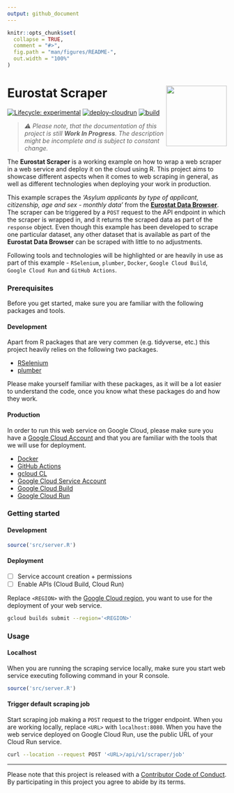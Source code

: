 ```yaml
---
output: github_document
---
```


<!-- README.md is generated from README.Rmd. Please edit that file -->

```r
knitr::opts_chunk$set(
  collapse = TRUE,
  comment = "#>",
  fig.path = "man/figures/README-",
  out.width = "100%"
)
```

# Eurostat Scraper <img src="man/figures/logo.png" align="right" height="139"/>

<!-- badges: start -->

[![Lifecycle: experimental](https://lifecycle.r-lib.org/articles/figures/lifecycle-experimental.svg)](https://lifecycle.r-lib.org/articles/stages.html#experimental) [![deploy-cloudrun](https://github.com/data-for-good-concepts/eurostat-scraper/actions/workflows/deploy-cloudrun.yaml/badge.svg)](https://github.com/data-for-good-concepts/eurostat-scraper/actions/workflows/deploy-cloudrun.yaml)
[![build](https://github.com/data-for-good-concepts/eurostat-scraper/actions/workflows/dry-run-docker-build.yaml/badge.svg)](https://github.com/data-for-good-concepts/eurostat-scraper/actions/workflows/dry-run-docker-build.yaml)

<!-- badges: end -->

> _⚠️ Please note, that the documentation of this project is still 
**Work In Progress**. The description might be incomplete and is subject to 
constant change._  

The **Eurostat Scraper** is a working example on how to wrap a web scraper in a 
web service and deploy it on the cloud using R. This project aims to showcase 
different aspects when it comes to web scraping in general, as well as different
technologies when deploying your work in production.

This example scrapes the _'Asylum applicants by type of applicant, citizenship, age and sex - monthly data'_ from the [**Eurostat Data Browser**](https://ec.europa.eu/eurostat/databrowser/view/MIGR_ASYAPPCTZM/default/table?lang=en). 
The scraper can be triggered by a `POST` request to the API endpoint in which 
the scraper is wrapped in, and it returns the scraped data as part of the 
`response` object. Even though this example has been developed to scrape one 
particular dataset, any other dataset that is available as part of the
**Eurostat Data Browser** can be scraped with little to no adjustments.

Following tools and technologies will be highlighted or are heavily in use as 
part of this example - `RSelenium`, `plumber`, `Docker`, `Google Cloud Build`, 
`Google Cloud Run` and `GitHub Actions`.

### Prerequisites

Before you get started, make sure you are familiar with the following packages 
and tools.

#### Development

Apart from R packages that are very commen (e.g. tidyverse, etc.) this project
heavily relies on the following two packages.

- [RSelenium](https://docs.ropensci.org/RSelenium/)  
- [plumber](https://www.rplumber.io/)  

Please make yourself familiar with these packages, as it will be a lot easier to understand the code, once you know what these packages do and how they work.

#### Production

In order to run this web service on Google Cloud, please make sure you have a
[Google Cloud Account](https://cloud.google.com/) and that you are familiar with 
the tools that we will use for deployment.

- [Docker](https://docker-curriculum.com/)  
- [GitHub Actions](https://github.blog/2022-06-03-a-beginners-guide-to-ci-cd-and-automation-on-github/)
- [gcloud CL](https://cloud.google.com/sdk/gcloud)  
- [Google Cloud Service Account](https://cloud.google.com/iam/docs/service-accounts)  
- [Google Cloud Build](https://cloud.google.com/build/docs/overview#:~:text=Cloud%20Build%20is%20a%20service,Docker%20containers%20or%20Java%20archives.)  
- [Google Cloud Run](https://cloud.google.com/run/docs/overview/what-is-cloud-run)  

### Getting started

#### Development

```r
source('src/server.R')
```

#### Deployment

- [ ] Service account creation + permissions
- [ ] Enable APIs (Cloud Build, Cloud Run)

Replace `<REGION>` with the [Google Cloud region](https://cloud.google.com/compute/docs/regions-zones), you want to use 
for the deployment of your web service.

```bash
gcloud builds submit --region='<REGION>'
```

### Usage

#### Localhost

When you are running the scraping service locally, make sure you start web 
service executing following command in your R console.

```r
source('src/server.R')
```

#### Trigger default scraping job

Start scraping job making a `POST` request to the trigger endpoint. When you are
working locally, replace `<URL>` with `localhost:8080`. When you have the web 
service deployed on Google Cloud Run, use the public URL of your Cloud Run 
service.

```bash
curl --location --request POST '<URL>/api/v1/scraper/job'
```

---
Please note that this project is released with a [Contributor Code of Conduct](CODE_OF_CONDUCT.md).
By participating in this project you agree to abide by its terms.
